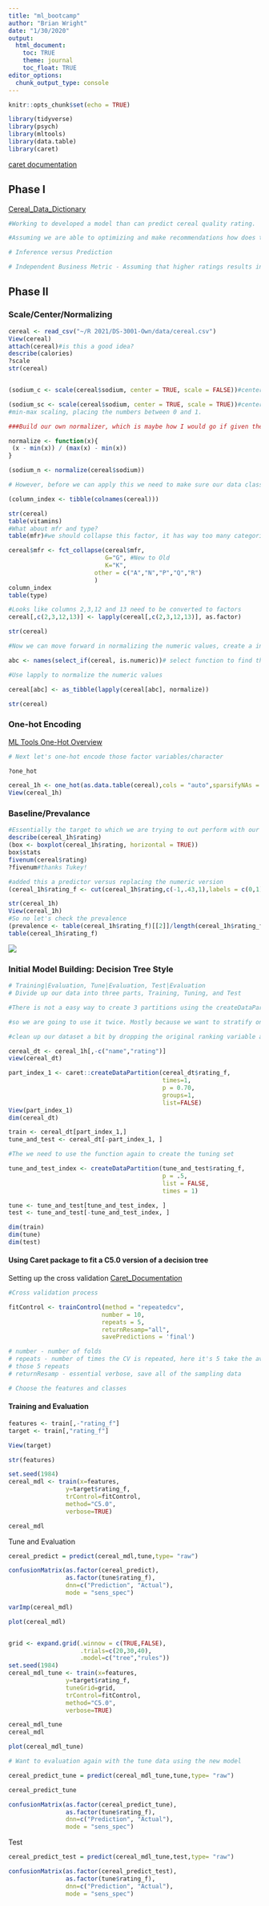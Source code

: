 ```yaml
---
title: "ml_bootcamp"
author: "Brian Wright"
date: "1/30/2020"
output:
  html_document:
    toc: TRUE
    theme: journal
    toc_float: TRUE
editor_options: 
  chunk_output_type: console
---
```


```r
knitr::opts_chunk$set(echo = TRUE)
```

```r
library(tidyverse)
library(psych)
library(mltools)
library(data.table)
library(caret)
```
[caret documentation](http://topepo.github.io/caret/index.html)


## Phase I
[Cereal_Data_Dictionary](https://www.kaggle.com/crawford/80-cereals)

```r
#Working to developed a model than can predict cereal quality rating. 

#Assuming we are able to optimizing and make recommendations how does this translate into a business context? 

# Inference versus Prediction 

# Independent Business Metric - Assuming that higher ratings results in higher sales, can we predict which new cereals that enter the market over the next year will perform the best?   

```

## Phase II 

### Scale/Center/Normalizing

```r
cereal <- read_csv("~/R 2021/DS-3001-Own/data/cereal.csv")
View(cereal)
attach(cereal)#is this a good idea? 
describe(calories)
?scale
str(cereal)


(sodium_c <- scale(cereal$sodium, center = TRUE, scale = FALSE))#center but not standardized

(sodium_sc <- scale(cereal$sodium, center = TRUE, scale = TRUE))#center and standardized 
#min-max scaling, placing the numbers between 0 and 1. 

###Build our own normalizer, which is maybe how I would go if given the option. If you need to do multiple columns use lapply. See this referred to as a min-max scaler function.

normalize <- function(x){
 (x - min(x)) / (max(x) - min(x))
}

(sodium_n <- normalize(cereal$sodium))

# However, before we can apply this we need to make sure our data classes are correct. 

(column_index <- tibble(colnames(cereal)))

str(cereal)
table(vitamins)
#What about mfr and type?
table(mfr)#we should collapse this factor, it has way too many categories G,K and everyone else. Usually don't want more than 5 categories  

cereal$mfr <- fct_collapse(cereal$mfr,
                           G="G", #New to Old
                           K="K",
                        other = c("A","N","P","Q","R")
                        )
column_index
table(type)

#Looks like columns 2,3,12 and 13 need to be converted to factors
cereal[,c(2,3,12,13)] <- lapply(cereal[,c(2,3,12,13)], as.factor)

str(cereal)

#Now we can move forward in normalizing the numeric values, create a index based on numeric columns: 

abc <- names(select_if(cereal, is.numeric))# select function to find the numeric variables 

#Use lapply to normalize the numeric values 

cereal[abc] <- as_tibble(lapply(cereal[abc], normalize))

str(cereal)

```


### One-hot Encoding 
[ML Tools One-Hot Overview](https://www.rdocumentation.org/packages/mltools/versions/0.3.5/topics/one_hot)

```r
# Next let's one-hot encode those factor variables/character 

?one_hot

cereal_1h <- one_hot(as.data.table(cereal),cols = "auto",sparsifyNAs = TRUE,naCols = TRUE,dropCols = TRUE,dropUnusedLevels = TRUE) 
View(cereal_1h)
```


### Baseline/Prevalance 
```r
#Essentially the target to which we are trying to out perform with our model. 
describe(cereal_1h$rating)
(box <- boxplot(cereal_1h$rating, horizontal = TRUE)) 
box$stats
fivenum(cereal$rating)
?fivenum#thanks Tukey!

#added this a predictor versus replacing the numeric version
(cereal_1h$rating_f <- cut(cereal_1h$rating,c(-1,.43,1),labels = c(0,1)))

str(cereal_1h)
View(cereal_1h)
#So no let's check the prevalence 
(prevalence <- table(cereal_1h$rating_f)[[2]]/length(cereal_1h$rating_f))
table(cereal_1h$rating_f)

```

![](Boxplot.png)

### Initial Model Building: Decision Tree Style  
```r
# Training|Evaluation, Tune|Evaluation, Test|Evaluation
# Divide up our data into three parts, Training, Tuning, and Test

#There is not a easy way to create 3 partitions using the createDataPartitions

#so we are going to use it twice. Mostly because we want to stratify on the variable we are working to predict. What does that mean?  

#clean up our dataset a bit by dropping the original ranking variable and the cereal name which we can't really use. 

cereal_dt <- cereal_1h[,-c("name","rating")]
view(cereal_dt)

part_index_1 <- caret::createDataPartition(cereal_dt$rating_f,
                                           times=1,
                                           p = 0.70,
                                           groups=1,
                                           list=FALSE)
View(part_index_1)
dim(cereal_dt)

train <- cereal_dt[part_index_1,]
tune_and_test <- cereal_dt[-part_index_1, ]

#The we need to use the function again to create the tuning set 

tune_and_test_index <- createDataPartition(tune_and_test$rating_f,
                                           p = .5,
                                           list = FALSE,
                                           times = 1)

tune <- tune_and_test[tune_and_test_index, ]
test <- tune_and_test[-tune_and_test_index, ]

dim(train)
dim(tune)
dim(test)

```


#### Using Caret package to fit a C5.0 version of a decision tree
Setting up the cross validation
[Caret_Documentation](http://topepo.github.io/caret/train-models-by-tag.html#Tree_Based_Model)
```r
#Cross validation process 

fitControl <- trainControl(method = "repeatedcv",
                          number = 10,
                          repeats = 5, 
                          returnResamp="all",
                          savePredictions = 'final') 

# number - number of folds
# repeats - number of times the CV is repeated, here it's 5 take the average of
# those 5 repeats
# returnResamp - essential verbose, save all of the sampling data

# Choose the features and classes

```

#### Training and Evaluation 

```r
features <- train[,-"rating_f"]
target <- train[,"rating_f"]

View(target)

str(features)

set.seed(1984)
cereal_mdl <- train(x=features,
                y=target$rating_f,
                trControl=fitControl,
                method="C5.0",
                verbose=TRUE)

cereal_mdl
```

Tune and Evaluation 
```r
cereal_predict = predict(cereal_mdl,tune,type= "raw")

confusionMatrix(as.factor(cereal_predict), 
                as.factor(tune$rating_f), 
                dnn=c("Prediction", "Actual"), 
                mode = "sens_spec")

varImp(cereal_mdl)

plot(cereal_mdl)


grid <- expand.grid(.winnow = c(TRUE,FALSE), 
                    .trials=c(20,30,40), 
                    .model=c("tree","rules"))
set.seed(1984)
cereal_mdl_tune <- train(x=features,
                y=target$rating_f,
                tuneGrid=grid,
                trControl=fitControl,
                method="C5.0",
                verbose=TRUE)

cereal_mdl_tune
cereal_mdl

plot(cereal_mdl_tune)

# Want to evaluation again with the tune data using the new model 

cereal_predict_tune = predict(cereal_mdl_tune,tune,type= "raw")

cereal_predict_tune

confusionMatrix(as.factor(cereal_predict_tune), 
                as.factor(tune$rating_f), 
                dnn=c("Prediction", "Actual"), 
                mode = "sens_spec")


```

Test 

```r
cereal_predict_test = predict(cereal_mdl_tune,test,type= "raw")

confusionMatrix(as.factor(cereal_predict_test), 
                as.factor(tune$rating_f), 
                dnn=c("Prediction", "Actual"), 
                mode = "sens_spec")

```



